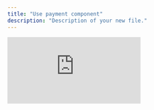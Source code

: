 ```yaml
---
title: "Use payment component"
description: "Description of your new file."
---
```


<iframe src="https://www.youtube.com/embed/ABy_gVh9Txk" title="YouTube video player" frameborder="0" className="w-full aspect-video rounded-xl" allow="accelerometer; autoplay; clipboard-write; encrypted-media; gyroscope; picture-in-picture; web-share" allowfullscreen />

# **Install the package**

The package can be added to your project via `npm` or `yarn`, then imported into your project.

The latest version of the code and documentation for `@loop-crypto/connect` is published to the [<u>NPM registry</u>](https://www.npmjs.com/package/@loop-crypto/connect).

## **npm**

Shell

```
npm install @loop-crypto/connect
```

## **yarn**

Shell

```
yarn add @loop-crypto/connect
```

# **Initialization**

Once the package has been added to your project, initialize the application by importing `initLoopConnect` at the top of your application stack. The function should be run once and will maintain the state of a connected wallet and configuration data across all pages and components within your application. For most React applications, this means calling the function in your entry file, just before `ReactDOMClient.createRoot()` is called.

```javascript
import { initLoopConnect } from "@loop-crypto/connect";

initLoopConnect({
    // configuration properties will go here
});
```

## **Authentication**

To initialize the application with the correct networks, tokens and contracts, you will import and call `initLoopConnect()` once at the highest level of your application. The function will receive an object of properties, which at minimum will include your `entityId` to uniquely identify your company (this will be provided to you), and a `jwtToken` to validate all requests and keep your data secure (more on generating your session token below).

The initialization function also accepts a `merchantId` property, which identifies sub accounts or projects to help separate reporting and settings. If you are not setup with a merchant sub account, the `merchantId` can be excluded and will simply default to your `entityId` which provides access to all configured entity properties.

```javascript
initLoopConnect({
    jwtToken: "your-jwt-token-here",
    entityId: "your-entity-id-here",
    merchantId: "your-optional-merchant-id-here",
});
```

> 🎉 **You are now authenticated and ready to collect payment!** You may skip directly to adding the "PayIn" component now, or continuing configuring Loop Connect for a more custom experience.

## **Events**

The `initLoopConnect` function accepts **optional** event callback handlers to inform your application of important system-wide events.

| **Event**         | **Callback types**   | **Description**                                                                                  |
| :---------------- | :------------------- | :----------------------------------------------------------------------------------------------- |
| `onInitialized`   | `InitializedEvent`   | The provided credentials were successful in obtaining the necessary data to ready the components |
| `onInitFailed`    | `InitFailedEvent`    | The application failed to initialize                                                             |
| `onWalletChange`  | `WalletChangeEvent`  | The user has changed their connected wallet                                                      |
| `onNetworkChange` | `NetworkChangeEvent` | The user has changed their connected wallet's network                                            |

> 💡Note that the `onWalletChange` and `onNetworkChange` events can also be triggered as an event by the `PayIn`component by assigning it the same properties.

### **Callback prop types**

The event callback functions receive data about the event through a single property, where each event receives an object with a different type. The following types correspond to the types specified in the "Events" table above.

<CodeGroup>

```javascript InitializedEvent
interface InitializedEvent {
    merchantId: string;
}
```


```javascript InitializedEvent
interface InitFailedEvent {
    type: "initFailed";
    message: string;
    data: Record<string, any>;
}
```


```javascript WalletChangeEvent
interface WalletChangeEvent {
    address: string | null;
    ens: string | undefined;
}
```


```javascript NetworkChangeEvent
interface NetworkChangeEvent {
    id: number;
    name: string;
    chain: "EVM" | "SOL";
}
```

</CodeGroup>

## **Advanced setup**

### **Generating your JWT authentication token**

Upon registration, you will be given an administrative `apiKey` to access our API. To generate the JWT token string provided to `initLoopConnect` as `jwtToken`, your `apiKey` must have `CreateAuthTokens` permission, which you can add to your key using our API reference's "Update API key" route.

With `CreateAuthTokens` permissions set for your `apiKey`, you can now create a `jwtToken` string at any time using the API reference's "Create Auth Token" route. Authentication tokens have a finite expiration time that can be configured upon creation. Practically speaking, you will need to generate an expiring auth token for each user session using code, to avoid exposing your `apiKey` publicly. A sample application flow might look like this:

#### **1. Backend: Generate a new JWT token**

From your backend, call the auth token endpoint with your `apiKey` and `entityId`. In this example, they're assumed to be stored as environment variables `LOOP_API_KEY` and `LOOP_ENTITY_ID` and served via a custom endpoint.

```javascript
// Backend endpoint example
app.post('/your-loop-token-endpoint', async (req, res) => {
    try {
        const response = await fetch('https://api.loopcrypto.xyz/api/v2/auth/token', {
            method: 'POST',
            headers: {
                'api-key': process.env.LOOP_API_KEY,
                'entity-id': process.env.LOOP_ENTITY_ID,
            },
            body: JSON.stringify({merchantId: process.env.LOOP_MERCHANT_ID)
        });

        const { token } = await response.json();
        res.json({ token });
    } catch (error) {
        res.status(500).json({ error: 'Failed to create token' });
    }
});
```

#### **2. Frontend: Use JWT token**

```javascript
// Get JWT token from your backend
const getJwtToken = async () => {
    const response = await fetch('/your-loop-token-endpoint', {
        method: 'POST'
    });

    const { token } = await response.json();
    return token;
};

// Initialize with JWT token
const initializeLoopConnect = async () => {
    const jwtToken = await getJwtToken();
  
    await initLoopConnect({
        jwtToken,
        entityId: 'your-entity-id-here',
    });
};
```

### **Authentication while testing**

To simply authentication while testing, you can directly provide your `apiKey` to the `iniLoopConnect()` function directly, removing the need to generate, updated, and provide a `jwtToken`.

```javascript
initLoopConnect({
    apiKey: "your-api-key-here",
    entityId: "your-entity-id-here",
    merchantId: "your-merchant-id-here",
});
```

If using an `apiKey` for testing, also providing a `jwtToken` will result in a failed initialization.

> ⚠️ **Never expose API keys** through frontend application code deployed to a public production environment

### \*\*Awaiting \*\*`initLoopConnect`

The `initLoopConnect()` function is asynchronous, returning a `boolean` when resolved. The returning boolean can be used to determine initialization success or failure without providing event callbacks.

```typescript
const initializationSuccessful: boolean = await initLoopConnect({
    jwtToken: "your-jwt-token-here",
    entityId: "your-entity-id-here",
    merchantId: "your-merchant-id-here",
});

// OR ----

initLoopConnect({
    jwtToken: "your-jwt-token-here",
    entityId: "your-entity-id-here",
    merchantId: "your-merchant-id-here",
}).then((initializationSuccessful: boolean) => {
    console.log(`Initialization successful: ${initializationSuccessful}`);
});
```

When the initialization process has completed successfully, `initLoopConnect()` resolves and returns `true` at the same time the `onInitialized` callback is called if provided. If the initialization failed, `false` is returned and the `onInitFailed` callback is called if provided.